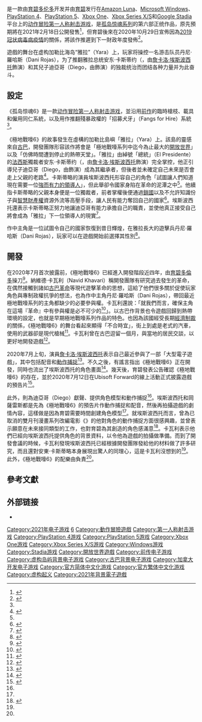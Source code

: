 {{noteTA
|G1=Games
|1=zh-cn:雅拉;zh-hk:亞拉;zh-tw:亞拉
|2=zh-cn:卡斯蒂约;zh-hant:卡斯迪路;zh-tw:卡斯蒂略
|3=zh-cn:2019冠状病毒病; zh-hk:2019冠狀病毒病; zh-tw:嚴重特殊傳染性肺炎;zh-my:2019冠状病毒疾病;zh-sg:2019冠状病毒疾病;
}}
{{Infobox video game
| title = 極地戰嚎6
| english = Far Cry 6
| image = Far Cry 6 Cover.jpg
| developer = [[育碧多倫多|育碧多倫多]]
| publisher = [[育碧|育碧]]
| producer = 奧馬爾·鮑亞利（Omar Bouali）
| series = [[孤岛惊魂系列|孤岛惊魂系列]]
| released = 2021年10月7日
| genre = [[第一人称射击游戏|第一人称射击]]、[[动作冒险游戏|动作冒险]]
| platforms = {{Unbulleted list|[[Amazon_Luna|Amazon Luna]]|[[Microsoft_Windows|Microsoft Windows]]|[[PlayStation_4|PlayStation 4]]|[[PlayStation_5|PlayStation 5]]|[[Xbox_One|Xbox One]]|[[Xbox_Series_X/S|Xbox Series X/S]]|[[Google_Stadia|Google Stadia]]}}
| modes = [[单人游戏|单人]]、[[多人游戏|多人]]
| caption = 《孤岛惊魂6》宣传封面
| writer = 納維德·卡瓦利（Navid Khavari）<br/>凱爾·繆爾（Kyle Muir）<br/>理查·艾略特（Richard Elliott）<br/>妮基·福伊（Nikki Foy）<br/>賈斯汀·卡明斯（Justin Cummings）<br/>海莉·肯尼迪（Heli Kennedy）
| composer = {{le|佩德罗·布朗夫曼|Pedro Bromfman}}
}}
{{vgname|孤岛惊魂6|en=Far Cry 6|cn=孤岛惊魂6|tw=極地戰嚎6}}是一款由[[育碧多伦多|育碧多伦多]]开发并由[[育碧|育碧]]发行在[[Amazon_Luna|Amazon Luna]]、[[Microsoft_Windows|Microsoft Windows]]、[[PlayStation_4|PlayStation 4]]、[[PlayStation_5|PlayStation 5]]、[[Xbox_One|Xbox One]]、[[Xbox_Series_X/S|Xbox Series X/S]]和[[Google_Stadia|Google Stadia]]平台上的[[动作冒险游戏|动作冒险]][[第一人称射击游戏|第一人称射击游戏]]，是[[孤岛惊魂系列|孤岛惊魂系列]]的第六部正统作品，原先預期將在2021年2月18日公開發售<ref>{{cite web | url = https://www.destructoid.com/stories/here-s-another-quick-look-at-giancarlo-gus-esposito-in-far-cry-6-out-next-february-597193.phtml | title = Here's another quick look at Giancarlo 'Gus' Esposito in Far Cry 6, out next February | first = Chris | last = Carter | date = 2020-07-12 | accessdate = 2020-07-12 | work = [[Destructoid|Destructoid]] | archive-date = 2021-04-25 | archive-url = https://web.archive.org/web/20210425142335/https://www.destructoid.com/stories/here-s-another-quick-look-at-giancarlo-gus-esposito-in-far-cry-6-out-next-february-597193.phtml | dead-url = no }}</ref>，但育碧後來在2020年10月29日宣佈因為[[2019冠状病毒病疫情|2019冠状病毒病疫情]]的關係，將該作推遲到下一財政年度發佈<ref name=Delay>{{cite web | url = https://www.ign.com/articles/far-cry-6-delayed-until-after-march-2021 | title = Far Cry 6 Delayed Until After March 2021 | first = Matt | last = T.M. Kim | date = 2020-10-29 | accessdate = 2020-10-29 | work = [[IGN|IGN]] | archive-date = 2021-02-09 | archive-url = https://web.archive.org/web/20210209195046/https://www.ign.com/articles/far-cry-6-delayed-until-after-march-2021 | dead-url = no }}</ref>。

遊戲的舞台在虚构加勒比海岛“雅拉”（Yara）上，玩家将操控一名游击队员丹尼·羅哈斯（Dani Rojas），为了推翻雅拉总统安东·卡斯蒂约（{{lang|es|Antón Castillo}}，由[[詹卡洛·埃斯波西托|詹卡洛·埃斯波西托]]飾演）和其兒子迪亞哥（Diego，由{{link-en|安東尼·岡薩雷斯|Anthony Gonzalez (actor)}}飾演）的独裁统治而团结各种力量并为此奋斗。

== 設定 ==
《孤岛惊魂6》是一款[[动作冒险游戏|动作冒险]][[第一人称射击游戏|第一人称射击游戏]]，並沿用[[極地戰嚎5|前作]]的臨時槍枝、載具和僱用同仁系統，以及用作推翻殘暴政權的「招募犬牙」（Fangs for Hire）系統<ref name="vg247 announce"/>。

《極地戰嚎6》的故事發生在虛構的加勒比島嶼「雅拉」（Yara）上。該島的靈感來自[[古巴|古巴]]，開發團隊形容該作將會是「極地戰嚎系列中迄今為止最大的[[開放世界|開放世界]]」以及「仿佛時間遭到停止的熱帶天堂」。「雅拉」由綽號「總統」（El Presidente）的[[法西斯|法西斯]]獨裁者安东·卡斯蒂约（{{lang|es|Antón Castillo}}，由[[詹卡洛·埃斯波西托|詹卡洛·埃斯波西托]]飾演）完全掌控，他正引導兒子迪亞哥（Diego，由{{link-en|安東尼·岡薩雷斯|Anthony Gonzalez (actor)}}飾演）成為其繼承者，但後者並未確定自己未來是否會走上父親的老路<ref name="polcharge">{{cite web |last1=Fillari |first1=Alessandro |title=Far Cry 6 Dev Explains The New Politically-Charged Setting |url=https://www.gamespot.com/articles/far-cry-6-dev-explains-the-new-politicallycharged-/1100-6479625/ |publisher=GameSpot |accessdate=2020-07-13 |date=2020-07-13 |archive-date=2020-07-14 |archive-url=https://web.archive.org/web/20200714160732/https://www.gamespot.com/articles/far-cry-6-dev-explains-the-new-politicallycharged-/1100-6479625/ |dead-url=no }}</ref>。卡斯蒂略的演員埃斯波西托形容自己的角色「試圖讓人們知道現在需要一位[[強人_(政治)|強而有力的領導人]]」，但此舉卻令國家身陷在革命的泥潭之中<ref name="variety esposito"/>。他續指卡斯蒂略的父親本身便是一位獨裁者，前者掌權後便通過[[鎖國|鎖國]]以及不允許知識份子與[[智慧財產權|智慧財產權]]資源外流等高壓手段，讓人民有能力奪回自己的國家<ref>{{Citation|title=Far Cry 6: Giancarlo Esposit on Who His Villain Anton Is - IGN|url=https://www.ign.com/articles/far-cry-6-giancarlo-esposito-on-who-his-villain-anton-is|language=en|access-date=2020-07-14|archive-date=2020-09-01|archive-url=https://web.archive.org/web/20200901144847/https://www.ign.com/articles/far-cry-6-giancarlo-esposito-on-who-his-villain-anton-is|dead-url=no}}</ref>。埃斯波西托還表示卡斯蒂略正努力地讓迪亞哥有能力承擔自己的職責，並使他真正接受自己將會成為「雅拉」下一位領導人的現實<ref name="variety esposito">{{cite web | url = https://variety.com/2020/digital/news/giancarlo-esposito-far-cry-6-gus-fring-1234703712/ | title = Giancarlo Esposito on Playing a Gus Fring-esque Dictator in ‘Far Cry 6’ | first = Audrey Cloe | last = Yap | date = 2020-07-12 | accessdate = 2020-07-12 | work = [[Variety_(magazine)|Variety]] | archive-date = 2020-08-18 | archive-url = https://web.archive.org/web/20200818230022/https://variety.com/2020/digital/news/giancarlo-esposito-far-cry-6-gus-fring-1234703712/ | dead-url = no }}</ref>。

作中主角是一位試圖令自己的國家恢復到昔日輝煌，在雅拉長大的遊擊兵丹尼·羅哈斯（Dani Rojas），玩家可以在遊戲開始前選擇其性別<ref name="vg247 announce">{{Cite web | url = https://www.vg247.com/2020/07/12/far-cry-6-release-date-trailer/ | title = Far Cry 6 lets you recruit a sausage dog called Chorizo – here’s the trailer and some screens | first = Kirk | last = McKeand | date = 2020-07-12 | accessdate = 2020-07-12 | work = [[VG247|VG247]] | archive-date = 2020-07-17 | archive-url = https://web.archive.org/web/20200717105615/https://www.vg247.com/2020/07/12/far-cry-6-release-date-trailer/ | dead-url = no }}</ref>。

== 開發 ==
在2020年7月首次披露前，《極地戰嚎6》已經進入開發階段近四年，由[[育碧多倫多|育碧多倫多]]操刀<ref>{{cite web | url = https://www.eurogamer.net/articles/2020-07-12-far-cry-6-announced-due-february-2021 | title = Far Cry 6 officially confirmed | first = Tom | last = Phillips | date = 2020-07-12 | accessdate = 2020-07-12 | work = [[Eurogamer|Eurogamer]] | archive-date = 2020-10-31 | archive-url = https://web.archive.org/web/20201031065220/https://www.eurogamer.net/articles/2020-07-12-far-cry-6-announced-due-february-2021 | dead-url = no }}</ref>。{{link-en|遊戲敘事設計師|Narrative designer}}納維德·卡瓦利（Navid Khavari）稱開發團隊有研究過去發生的革命，在偶然接觸到諸如[[古巴革命|古巴革命]]等現代遊擊革命的思想，這給了他們很多關於促使玩家角色與專制政權抗爭的想法，也為作中主角丹尼·羅哈斯（Dani Rojas），帶回最近極地戰嚎系列的主角都缺少的必要參與權。卡瓦利還說：「就我們而言，確保主角在這場『革命』中有參與權是必不可少的<ref name="gamespot narrative">{{cite web | url = https://www.gamespot.com/articles/far-cry-6-dev-explains-the-new-setting-of-yara-and/1100-6479625/ | title = Far Cry 6 Dev Explains The New Setting Of Yara, And How Political Revolution Is Core To The Story | first = Alessandro | last = Fillari | date = 2020-07-12 | accessdate = 2020-07-12 | work = [[GameSpot|GameSpot]] | archive-date = 2020-07-13 | archive-url = https://web.archive.org/web/20200713023305/https://www.gamespot.com/articles/far-cry-6-dev-explains-the-new-setting-of-yara-and/1100-6479625/ | dead-url = no }}</ref>」。以古巴作背景也令遊戲回歸到熱帶環境的設定，也就是早期極地戰嚎系列作品的特色。也因為該國經受長期[[經濟制裁|經濟制裁]]的關係，《極地戰嚎6》的舞台看起來顯得「不合時宜」，街上到處是老式的汽車，使用的武器卻是現代槍械<ref>{{cite web | url = https://www.ign.com/articles/far-cry-6-cuba-yara-tropical-setting-explained | title = Far Cry 6: Why We're Headed Back to a Tropical Island Setting | first = Joe | last = Skrebels | date = 2020-07-12 | accessdate = 2020-07-12 | work = [[IGN|IGN]] | archive-date = 2021-02-04 | archive-url = https://web.archive.org/web/20210204225200/https://www.ign.com/articles/far-cry-6-cuba-yara-tropical-setting-explained | dead-url = no }}</ref>。卡瓦利曾在古巴逗留一個月，與當地的居民交談，以更好地開發遊戲<ref>{{cite web | url = https://kotaku.com/far-cry-6-is-set-on-an-island-nation-inspired-by-cuba-1844356058 | title = Far Cry 6 Is Set On An Island Nation Inspired By Cuba | first = Zack | last = Zwiezen | date = 2020-07-12 | accessdate = 2020-07-12 | work = [[Kotaku|Kotaku]] | archive-date = 2021-01-16 | archive-url = https://web.archive.org/web/20210116062406/https://kotaku.com/far-cry-6-is-set-on-an-island-nation-inspired-by-cuba-1844356058 | dead-url = no }}</ref>。

2020年7月上旬，演員[[詹卡洛·埃斯波西托|詹卡洛·埃斯波西托]]表示自己最近參與了一部「大型電子遊戲」，其中包括配音和[[動作捕捉|動作捕捉]]<ref>{{Cite web|title=Breaking Bad's Giancarlo Esposito Is Working On A Big Video Game That He Can't Tell You About|url=https://www.gamespot.com/articles/breaking-bads-giancarlo-esposito-is-working-on-a-b/1100-6479253/|access-date=2020-07-10|website=GameSpot|language=en-US|archive-date=2020-11-01|archive-url=https://web.archive.org/web/20201101070654/https://www.gamespot.com/articles/breaking-bads-giancarlo-esposito-is-working-on-a-b/1100-6479253/|dead-url=no}}</ref>。不久之後，有謠言指出《極地戰嚎6》正在開發，同時也流出了埃斯波西托的角色畫面<ref>{{cite web | url = https://www.gamespot.com/articles/far-cry-6-confirmed-with-clip-featuring-breaking-b/1100-6479577/?ftag=CAD-01-10abi2f | title = Far Cry 6 Confirmed With Clip Featuring Breaking Bad's Giancarlo Esposito | first = Steve | last = Watts | date = 2020-07-10 | accessdate = 2020-07-10 | work = [[GameSpot|GameSpot]] | archive-date = 2021-04-25 | archive-url = https://web.archive.org/web/20210425142308/https://www.gamespot.com/articles/halo-infinite-graphics-will-get-better-and-better-/1100-6480138/ | dead-url = no }}</ref>。幾天後，育碧發表公告確認《極地戰嚎6》的存在，並於2020年7月12日在Ubisoft Forward的線上活動正式披露遊戲的預告片<ref name=":1">{{Cite web|last=July 2020|first=Alex Avard 10|title=Ubisoft acknowledges Far Cry 6 leak in cheeky teaser|url=https://www.gamesradar.com/far-cry-6-leak/|access-date=2020-07-10|website=gamesradar|language=en|archive-date=2020-11-01|archive-url=https://web.archive.org/web/20201101045802/https://www.gamesradar.com/far-cry-6-leak/|dead-url=no}}</ref>。

此外，{{link-en|安東尼·岡薩雷斯|Anthony Gonzalez (actor)}}則為迪亞哥（Diego）獻聲、提供角色模型和動作捕捉<ref name="vg247 announce"/>。埃斯波西托和岡薩雷斯都是先為《極地戰嚎6》的預告片作動作捕捉和配音，然後再拍攝遊戲的劇情內容，這樣做是因為育碧需要時間創建角色模型<ref name="variety esposito"/>。就埃斯波西托而言，曾為已取消的雙月刊漫畫系列改編電影《{{link-en|老鼠護衛|Mouse Guard}}》的他對角色的動作捕捉方面很感興趣，並曾表示願意在未來接同類型的工作，也對育碧為其創造的角色感滿意<ref>{{cite web | url = https://www.hollywoodreporter.com/heat-vision/far-cry-6-giancarlo-esposito-how-portray-a-villain-audiences-love-hate-1302880 | title = 'Far Cry 6': Giancarlo Esposito on How to Portray a Villain Audiences "Love and Hate" | first1 = Patrick | last1 = Shanley | first2 = Natalie | last2 = Jarvey | date = 2020-07-13 | accessdate = 2020-07-13 | work = [[The_Hollywood_Reporter|The Hollywood Reporter]] | archive-date = 2020-12-03 | archive-url = https://web.archive.org/web/20201203082100/https://www.hollywoodreporter.com/heat-vision/far-cry-6-giancarlo-esposito-how-portray-a-villain-audiences-love-hate-1302880 | dead-url = no }}</ref>。卡瓦利表示他們已經向埃斯波西托提供角色的背景資料，以令他為遊戲的拍攝做準備。而到了開發會議的時候，卡瓦利發現埃斯波西托已經根據開發團隊發給他的材料做了許多研究，而且還對安東·卡斯蒂略本身展現出驚人的同理心，這是卡瓦利沒想到的<ref name="gamespot narrative"/>。此外，《極地戰嚎6》的配樂由{{le|佩德罗·布朗夫曼|Pedro Bromfman}}負責<ref name="vg247 announce"/>。

== 參考文獻 ==
{{Reflist|30em}}

== 外部链接 ==
* {{official|https://www.ubisoft.com/en-us/game/far-cry/far-cry-6}}

{{孤岛惊魂系列}}

{{DEFAULTSORT:Far Cry 6}}
[[Category:2021年电子游戏|Category:2021年电子游戏]]
[[Category:孤岛惊魂系列电子游戏|6]]
[[Category:動作冒險遊戲|Category:動作冒險遊戲]]
[[Category:第一人称射击游戏|Category:第一人称射击游戏]]
[[Category:PlayStation_4游戏|Category:PlayStation 4游戏]]
[[Category:PlayStation_5游戏|Category:PlayStation 5游戏]]
[[Category:Xbox_One游戏|Category:Xbox One游戏]]
[[Category:Xbox_Series_X/S游戏|Category:Xbox Series X/S游戏]]
[[Category:Windows游戏|Category:Windows游戏]]
[[Category:Stadia游戏|Category:Stadia游戏]]
[[Category:開放世界遊戲|Category:開放世界遊戲]]
[[Category:前传电子游戏|Category:前传电子游戏]]
[[Category:虚构岛屿背景电子游戏|Category:虚构岛屿背景电子游戏]]
[[Category:古巴背景电子游戏|Category:古巴背景电子游戏]]
[[Category:加拿大开发电子游戏|Category:加拿大开发电子游戏]]
[[Category:官方简体中文化游戏|Category:官方简体中文化游戏]]
[[Category:官方繁体中文化游戏|Category:官方繁体中文化游戏]]
[[Category:虚构起义|Category:虚构起义]]
[[Category:2021年背景電子遊戲|Category:2021年背景電子遊戲]]